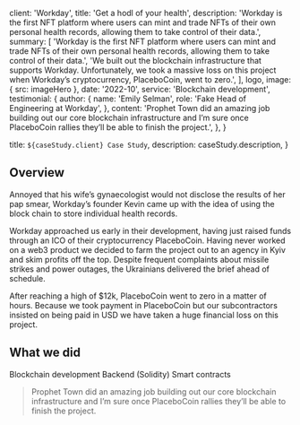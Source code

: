 
  client: 'Workday',
  title: 'Get a hodl of your health',
  description:
    'Workday is the first NFT platform where users can mint and trade NFTs of their own personal health records, allowing them to take control of their data.',
  summary: [
    'Workday is the first NFT platform where users can mint and trade NFTs of their own personal health records, allowing them to take control of their data.',
    'We built out the blockchain infrastructure that supports Workday. Unfortunately, we took a massive loss on this project when Workday’s cryptocurrency, PlaceboCoin, went to zero.',
  ],
  logo,
  image: { src: imageHero },
  date: '2022-10',
  service: 'Blockchain development',
  testimonial: {
    author: {
      name: 'Emily Selman',
      role: 'Fake Head of Engineering at Workday',
    },
    content:
      'Prophet Town did an amazing job building out our core blockchain infrastructure and I’m sure once PlaceboCoin rallies they’ll be able to finish the project.',
  },
}

  title: `${caseStudy.client} Case Study`,
  description: caseStudy.description,
}

## Overview

Annoyed that his wife’s gynaecologist would not disclose the results of her pap smear, Workday’s founder Kevin came up with the idea of using the block chain to store individual health records.

Workday approached us early in their development, having just raised funds through an ICO of their cryptocurrency PlaceboCoin. Having never worked on a web3 product we decided to farm the project out to an agency in Kyiv and skim profits off the top. Despite frequent complaints about missile strikes and power outages, the Ukrainians delivered the brief ahead of schedule.

After reaching a high of $12k, PlaceboCoin went to zero in a matter of hours. Because we took payment in PlaceboCoin but our subcontractors insisted on being paid in USD we have taken a huge financial loss on this project.

## What we did

<TagList>
  <TagListItem>Blockchain development</TagListItem>
  <TagListItem>Backend (Solidity)</TagListItem>
  <TagListItem>Smart contracts</TagListItem>
</TagList>

<Blockquote
  author={{ name: 'Emily Selman', role: 'Head of Engineering at Workday' }}
  image={{ src: imageEmilySelman }}
>
  Prophet Town did an amazing job building out our core blockchain
  infrastructure and I’m sure once PlaceboCoin rallies they’ll be able to finish
  the project.
</Blockquote>

<StatList>
  <StatListItem value="34%" label="Fewer transactions" />
  <StatListItem value="10%" label="Slower transactions" />
  <StatListItem value="1000ms" label="Transaction latency" />
  <StatListItem value="3" label="Active nodes" />
</StatList>
